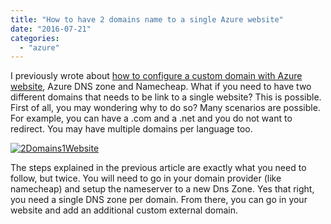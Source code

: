 ```yaml
---
title: "How to have 2 domains name to a single Azure website"
date: "2016-07-21"
categories: 
  - "azure"
---
```


I previously wrote about [how to configure a custom domain with Azure website](http://patrickdesjardins.com/blog/azure-dns-zone-and-namecheap), Azure DNS zone and Namecheap. What if you need to have two different domains that needs to be link to a single website? This is possible. First of all, you may wondering why to do so? Many scenarios are possible. For example, you can have a .com and a .net and you do not want to redirect. You may have multiple domains per language too.

[![2Domains1Website](http://patrickdesjardins.com/blog/wp-content/uploads/2016/07/2Domains1Website-1024x209.png)](http://patrickdesjardins.com/blog/?attachment_id=4702)

The steps explained in the previous article are exactly what you need to follow, but twice. You will need to go in your domain provider (like namecheap) and setup the nameserver to a new Dns Zone. Yes that right, you need a single DNS zone per domain. From there, you can go in your website and add an additional custom external domain.
